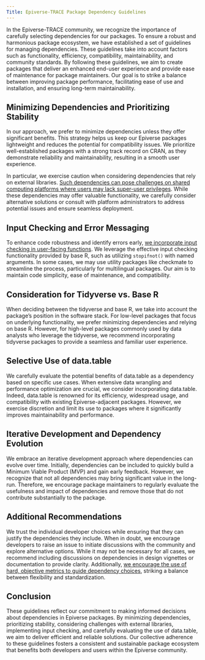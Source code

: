 ```yaml
---
Title: Epiverse-TRACE Package Dependency Guidelines
---
```


In the Epiverse-TRACE community, we recognize the importance of carefully selecting dependencies for our packages. To ensure a robust and harmonious package ecosystem, we have established a set of guidelines for managing dependencies. These guidelines take into account factors such as functionality, efficiency, compatibility, maintainability, and community standards. By following these guidelines, we aim to create packages that deliver an enhanced end-user experience and provide ease of maintenance for package maintainers. Our goal is to strike a balance between improving package performance, facilitating ease of use and installation, and ensuring long-term maintainability.

## Minimizing Dependencies and Prioritizing Stability

In our approach, we prefer to minimize dependencies unless they offer significant benefits. This strategy helps us keep our Epiverse packages lightweight and reduces the potential for compatibility issues. We prioritize well-established packages with a strong track record on CRAN, as they demonstrate reliability and maintainability, resulting in a smooth user experience.

In particular, we exercise caution when considering dependencies that rely on external libraries. [Such dependencies can pose challenges on shared computing platforms where users may lack super-user privileges](https://twitter.com/groundwalkergmb/status/1350336844022521857). While these dependencies may offer valuable functionality, we carefully consider alternative solutions or consult with platform administrators to address potential issues and ensure seamless deployment.

## Input Checking and Error Messaging

To enhance code robustness and identify errors early, [we incorporate input checking in user-facing functions](https://blog.r-hub.io/2022/03/10/input-checking/). We leverage the effective input checking functionality provided by base R, such as utilizing `stopifnot()` with named arguments. In some cases, we may use utility packages like checkmate to streamline the process, particularly for multilingual packages. Our aim is to maintain code simplicity, ease of maintenance, and compatibility.

## Consideration for Tidyverse vs. Base R

When deciding between the tidyverse and base R, we take into account the package's position in the software stack. For low-level packages that focus on underlying functionality, we prefer minimizing dependencies and relying on base R. However, for high-level packages commonly used by data analysts who leverage the tidyverse, we recommend incorporating tidyverse packages to provide a seamless and familiar user experience.

## Selective Use of data.table

We carefully evaluate the potential benefits of data.table as a dependency based on specific use cases. When extensive data wrangling and performance optimization are crucial, we consider incorporating data.table. Indeed, data.table is renowned for its efficiency, widespread usage, and compatibility with existing Epiverse-adjacent packages. However, we exercise discretion and limit its use to packages where it significantly improves maintainability and performance.

## Iterative Development and Dependency Evolution

We embrace an iterative development approach where dependencies can evolve over time. Initially, dependencies can be included to quickly build a Minimum Viable Product (MVP) and gain early feedback. However, we recognize that not all dependencies may bring significant value in the long-run. Therefore, we encourage package maintainers to regularly evaluate the usefulness and impact of dependencies and remove those that do not contribute substantially to the package.

## Additional Recommendations

We trust the individual developer choices while ensuring that they can justify the dependencies they include. When in doubt, we encourage developers to raise an issue to initiate discussions with the community and explore alternative options. While it may not be necessary for all cases, we recommend including discussions on dependencies in design vignettes or documentation to provide clarity. Additionally, [we encourage the use of hard, objective metrics to guide dependency choices](https://www.tidyverse.org/blog/2019/05/itdepends/), striking a balance between flexibility and standardization.

## Conclusion

These guidelines reflect our commitment to making informed decisions about dependencies in Epiverse packages. By minimizing dependencies, prioritizing stability, considering challenges with external libraries, implementing input checking, and carefully evaluating the use of data.table, we aim to deliver efficient and reliable solutions. Our collective adherence to these guidelines fosters a consistent and sustainable package ecosystem that benefits both developers and users within the Epiverse community.
